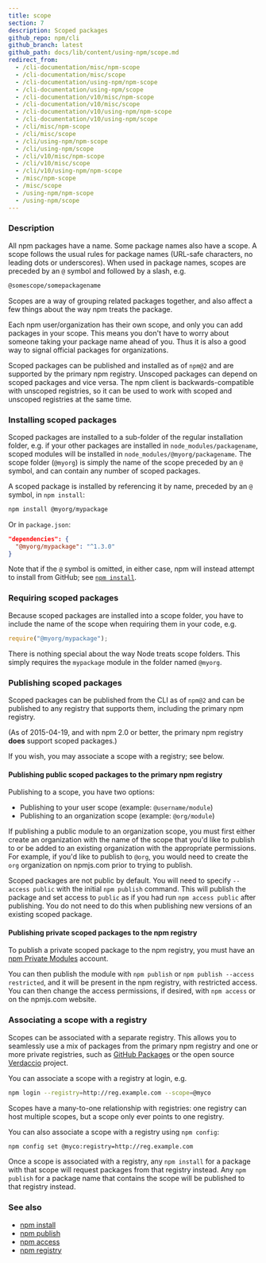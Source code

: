 ```yaml
---
title: scope
section: 7
description: Scoped packages
github_repo: npm/cli
github_branch: latest
github_path: docs/lib/content/using-npm/scope.md
redirect_from:
  - /cli-documentation/misc/npm-scope
  - /cli-documentation/misc/scope
  - /cli-documentation/using-npm/npm-scope
  - /cli-documentation/using-npm/scope
  - /cli-documentation/v10/misc/npm-scope
  - /cli-documentation/v10/misc/scope
  - /cli-documentation/v10/using-npm/npm-scope
  - /cli-documentation/v10/using-npm/scope
  - /cli/misc/npm-scope
  - /cli/misc/scope
  - /cli/using-npm/npm-scope
  - /cli/using-npm/scope
  - /cli/v10/misc/npm-scope
  - /cli/v10/misc/scope
  - /cli/v10/using-npm/npm-scope
  - /misc/npm-scope
  - /misc/scope
  - /using-npm/npm-scope
  - /using-npm/scope
---
```


### Description

All npm packages have a name. Some package names also have a scope. A scope follows the usual rules for package names (URL-safe characters, no leading dots or underscores). When used in package names, scopes are preceded by an `@` symbol and followed by a slash, e.g.

```bash
@somescope/somepackagename
```

Scopes are a way of grouping related packages together, and also affect a few things about the way npm treats the package.

Each npm user/organization has their own scope, and only you can add packages in your scope. This means you don't have to worry about someone taking your package name ahead of you. Thus it is also a good way to signal official packages for organizations.

Scoped packages can be published and installed as of `npm@2` and are supported by the primary npm registry. Unscoped packages can depend on scoped packages and vice versa. The npm client is backwards-compatible with unscoped registries, so it can be used to work with scoped and unscoped registries at the same time.

### Installing scoped packages

Scoped packages are installed to a sub-folder of the regular installation folder, e.g. if your other packages are installed in `node_modules/packagename`, scoped modules will be installed in `node_modules/@myorg/packagename`. The scope folder (`@myorg`) is simply the name of the scope preceded by an `@` symbol, and can contain any number of scoped packages.

A scoped package is installed by referencing it by name, preceded by an `@` symbol, in `npm install`:

```bash
npm install @myorg/mypackage
```

Or in `package.json`:

```json
"dependencies": {
  "@myorg/mypackage": "^1.3.0"
}
```

Note that if the `@` symbol is omitted, in either case, npm will instead attempt to install from GitHub; see [`npm install`](/cli/v10/commands/npm-install).

### Requiring scoped packages

Because scoped packages are installed into a scope folder, you have to include the name of the scope when requiring them in your code, e.g.

```javascript
require("@myorg/mypackage");
```

There is nothing special about the way Node treats scope folders. This simply requires the `mypackage` module in the folder named `@myorg`.

### Publishing scoped packages

Scoped packages can be published from the CLI as of `npm@2` and can be published to any registry that supports them, including the primary npm registry.

(As of 2015-04-19, and with npm 2.0 or better, the primary npm registry **does** support scoped packages.)

If you wish, you may associate a scope with a registry; see below.

#### Publishing public scoped packages to the primary npm registry

Publishing to a scope, you have two options:

- Publishing to your user scope (example: `@username/module`)
- Publishing to an organization scope (example: `@org/module`)

If publishing a public module to an organization scope, you must first either create an organization with the name of the scope that you'd like to publish to or be added to an existing organization with the appropriate permissions. For example, if you'd like to publish to `@org`, you would need to create the `org` organization on npmjs.com prior to trying to publish.

Scoped packages are not public by default. You will need to specify `--access public` with the initial `npm publish` command. This will publish the package and set access to `public` as if you had run `npm access public` after publishing. You do not need to do this when publishing new versions of an existing scoped package.

#### Publishing private scoped packages to the npm registry

To publish a private scoped package to the npm registry, you must have an [npm Private Modules](https://docs.npmjs.com/private-modules/intro) account.

You can then publish the module with `npm publish` or `npm publish --access restricted`, and it will be present in the npm registry, with restricted access. You can then change the access permissions, if desired, with `npm access` or on the npmjs.com website.

### Associating a scope with a registry

Scopes can be associated with a separate registry. This allows you to seamlessly use a mix of packages from the primary npm registry and one or more private registries, such as [GitHub Packages](https://github.com/features/packages) or the open source [Verdaccio](https://verdaccio.org) project.

You can associate a scope with a registry at login, e.g.

```bash
npm login --registry=http://reg.example.com --scope=@myco
```

Scopes have a many-to-one relationship with registries: one registry can host multiple scopes, but a scope only ever points to one registry.

You can also associate a scope with a registry using `npm config`:

```bash
npm config set @myco:registry=http://reg.example.com
```

Once a scope is associated with a registry, any `npm install` for a package with that scope will request packages from that registry instead. Any `npm publish` for a package name that contains the scope will be published to that registry instead.

### See also

- [npm install](/cli/v10/commands/npm-install)
- [npm publish](/cli/v10/commands/npm-publish)
- [npm access](/cli/v10/commands/npm-access)
- [npm registry](/cli/v10/using-npm/registry)

